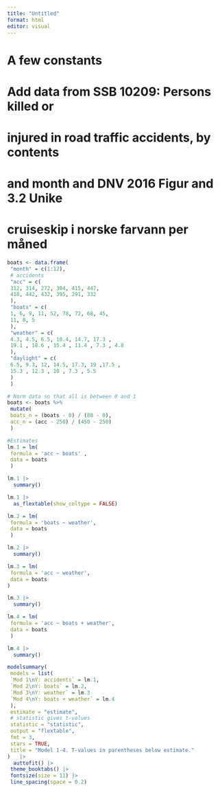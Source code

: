 ```yaml
---
title: "Untitled"
format: html
editor: visual
---
```

# A few constants
# Add data from SSB 10209: Persons killed or
# injured in road traffic accidents, by contents
# and month and DNV 2016 Figur and 3.2 Unike
# cruiseskip i norske farvann per måned

```r
boats <- data.frame(
 "month" = c(1:12),
 # accidents
 "acc" = c(
 312, 314, 272, 304, 415, 447,
 418, 442, 432, 395, 291, 332
 ),
 "boats" = c(
 1, 6, 9, 11, 52, 78, 72, 68, 45,
 11, 8, 5
 ),
 "weather" = c(
 4.3, 4.5, 6.5, 10.4, 14.7, 17.3 ,
 19.1 , 18.6 , 15.4 , 11.4 , 7.3 , 4.8
 ),
 "daylight" = c(
 6.5, 9.3, 12, 14.5, 17.3, 19 ,17.5 ,
 15.3 , 12.3 , 10 , 7.3 , 5.5
 )
 )
```

```r
# Norm data so that all is between 0 and 1
boats <- boats %>%
 mutate(
 boats_n = (boats - 0) / (80 - 0),
 acc_n = (acc - 250) / (450 - 250)
 )
```


```r
#Estimates
lm.1 = lm(
 formula = 'acc ~ boats' ,
 data = boats
 )
```

```r
lm.1 |> 
  summary()
```
```r
lm.1 |> 
  as_flextable(show_coltype = FALSE)
```


```r
lm.2 = lm(
 formula = 'boats ~ weather',
 data = boats
 )
```

```r
lm.2 |> 
  summary()
```

```r
lm.3 = lm(
 formula = 'acc ~ weather',
 data = boats
)
```

```r
lm.3 |> 
  summary()
```


```r
lm.4 = lm(
 formula = 'acc ~ boats + weather',
 data = boats
 )

```

```r
lm.4 |> 
  summary()
```

```r
modelsummary(
 models = list(
 `Mod 1\nY: accidents` = lm.1,
 `Mod 2\nY: boats` = lm.2,
 `Mod 3\nY: weather` = lm.3
 `Mod 4\nY: boats + weather` = lm.4
 ),
 estimate = "estimate",
 # statistic gives t-values
 statistic = "statistic",
 output = "flextable",
 fmt = 3,
 stars = TRUE,
 title = "Model 1-4. T-values in parentheses below estimate."
)   |> 
  auttofit() |>
 theme_booktabs() |>
 fontsize(size = 11) |>
 line_spacing(space = 0.2)
```


